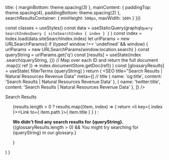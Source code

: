 



  title: {
    marginBottom: theme.spacing(3)
  },
  mainContent: {
    paddingTop: theme.spacing(4),
    paddingBottom: theme.spacing(2)
  },
  searchResultsContainer: {
    minHeight: `500px`,
    maxWidth: `100%`
  }
}))

  const classes = useStyles()
  const data = useStaticQuery(graphql`
    query SearchIndexQuery {
      siteSearchIndex {
        index
      }
    }
  `
  )
  const index = Index.load(data.siteSearchIndex.index)
  let urlParams = new URLSearchParams()
  if (typeof window !== 'undefined' && window) {
    urlParams = new URLSearchParams(window.location.search)
  }
  const queryString = urlParams.get('q')
  const [results] = useState(index
    .search(queryString, {})
    // Map over each ID and return the full document
    .map(({ ref }) => index.documentStore.getDoc(ref))
  )
  const [glossaryResults] = useState(
    filterTerms (queryString)
  )
  return (
    <DefaultLayout>
      <SEO
        title="Search Results | Natural Resources Revenue Data"
        meta={[
          // title
          { name: 'og:title', content: 'Search Results | Natural Resources Revenue Data' },
          { name: 'twitter:title', content: 'Search Results | Natural Resources Revenue Data' },
        ]} />
      <Container maxWidth="lg">
        <section className={classes.mainContent}>
          <Typography variant="h1" id="introduction" className={classes.title}>Search Results</Typography>
          <div className={classes.searchResultsContainer}>
            <article>
              <ul>
                {results.length > 0
                  ? results.map((item, index) => {
                    return <li key={ index }><Link to={ item.path }>{ item.title }</Link></li>
                  }
                  ) : <p><strong>We didn't find any search results for {queryString}.</strong> {(glossaryResults.length > 0) && <Fragment>You might try searching for <GlossaryTerm termKey={queryString}>{queryString}</GlossaryTerm> in our glossary.</Fragment>}</p>
                }
              </ul>
            </article>
          </div>
        </section>
      </Container>
    </DefaultLayout>
  )
}
